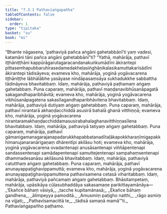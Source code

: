 ```yaml
---
title: "7.3.1 Pathavīaṅgapañha"
tableOfContents: false
sidebar:
  order: 1
type: "tipitaka"
basket: "su"
book: "mi"
---
```



<DynamicBreadcrumb />

<Division number="245" book="mi">

<Paragraph number="1755" book="mi">
“Bhante nāgasena, ‘pathaviyā pañca aṅgāni gahetabbānī’ti yaṃ vadesi, katamāni tāni pañca aṅgāni gahetabbānī”ti? “Yathā, mahārāja, pathavī iṭṭhāniṭṭhāni kappūrāgarutagaracandanakuṅkumādīni ākirantepi pittasemhapubbaruhirasedamedakheḷasiṅghāṇikalasikamuttakarīsādīni ākirantepi tādisāyeva; evameva kho, mahārāja, yoginā yogāvacarena iṭṭhāniṭṭhe lābhālābhe yasāyase nindāpasaṃsāya sukhadukkhe sabbattha tādināyeva bhavitabbaṃ. Idaṃ, mahārāja, pathaviyā paṭhamaṃ aṅgaṃ gahetabbaṃ.
</Paragraph>

<Paragraph number="1756" book="mi">
Puna caparaṃ, mahārāja, pathavī maṇḍanavibhūsanāpagatā sakagandhaparibhāvitā; evameva kho, mahārāja, yoginā yogāvacarena vibhūsanāpagatena sakasīlagandhaparibhāvitena bhavitabbaṃ. Idaṃ, mahārāja, pathaviyā dutiyaṃ aṅgaṃ gahetabbaṃ.
</Paragraph>

<Paragraph number="1757" book="mi">
Puna caparaṃ, mahārāja, pathavī nirantarā akhaṇḍacchiddā asusirā bahalā ghanā vitthiṇṇā; evameva kho, mahārāja, yoginā yogāvacarena nirantaramakhaṇḍacchiddamasusirabahalaghanavitthiṇṇasīlena bhavitabbaṃ. Idaṃ, mahārāja, pathaviyā tatiyaṃ aṅgaṃ gahetabbaṃ.
</Paragraph>

<Paragraph number="1758" book="mi">
Puna caparaṃ, mahārāja, pathavī gāmanigamanagarajanapadarukkhapabbatanadītaḷākapokkharaṇīmigapakkhimanujanaranārigaṇaṃ dhārentīpi akilāsu hoti; evameva kho, mahārāja, yoginā yogāvacarena ovadantenapi anusāsantenapi viññāpentenapi sandassentenapi samādapentenapi samuttejentenapi sampahaṃsentenapi dhammadesanāsu akilāsunā bhavitabbaṃ. Idaṃ, mahārāja, pathaviyā catutthaṃ aṅgaṃ gahetabbaṃ.
</Paragraph>

<Paragraph number="1759" book="mi">
Puna caparaṃ, mahārāja, pathavī anunayappaṭighavippamuttā; evameva kho, mahārāja, yoginā yogāvacarena anunayappaṭighavippamuttena pathavisamena cetasā viharitabbaṃ. Idaṃ, mahārāja, pathaviyā pañcamaṃ aṅgaṃ gahetabbaṃ. Bhāsitampetaṃ, mahārāja, upāsikāya cūḷasubhaddāya sakasamaṇe parikittayamānāya—
</Paragraph>

<Paragraph number="1760" type="verses" book="mi">
_‘Ekañce bāhaṃ vāsiyā,_  
_tacche kupitamānasā;_  
_Ekañce bāhaṃ gandhena,_  
_ālimpeyya pamoditā._  

</Paragraph>

<Paragraph number="1761" type="verses" book="mi">
_Amusmiṃ paṭigho natthi,_  
_rāgo asmiṃ na vijjati;_  
_Pathavīsamacittā te,_  
_tādisā samaṇā mamā’”ti._  


</Paragraph>
</Division>

<Paragraph number="1762" type="center" book="mi">
Pathavīaṅgapañho paṭhamo.
</Paragraph>